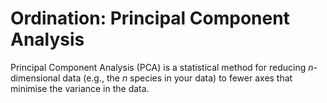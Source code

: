 # Ordination: Principal Component Analysis

Principal Component Analysis (PCA) is a statistical method for reducing $n$-dimensional data (e.g., the $n$ species in your data) to fewer axes that minimise the variance in the data.